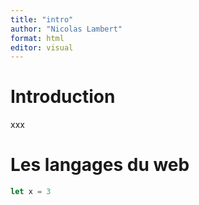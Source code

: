 ```yaml
---
title: "intro"
author: "Nicolas Lambert"
format: html
editor: visual
---
```


# Introduction

xxx


# Les langages du web

```js
let x = 3
```